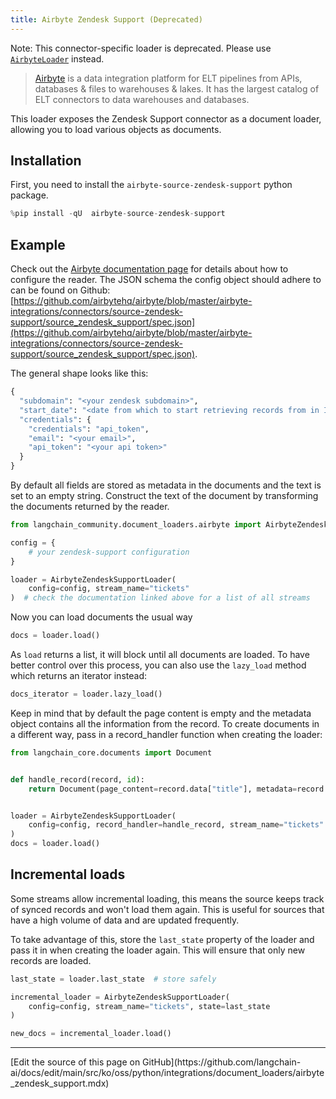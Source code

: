 ```yaml
---
title: Airbyte Zendesk Support (Deprecated)
---
```


Note: This connector-specific loader is deprecated. Please use [`AirbyteLoader`](/oss/python/integrations/document_loaders/airbyte) instead.

>[Airbyte](https://github.com/airbytehq/airbyte) is a data integration platform for ELT pipelines from APIs, databases & files to warehouses & lakes. It has the largest catalog of ELT connectors to data warehouses and databases.

This loader exposes the Zendesk Support connector as a document loader, allowing you to load various objects as documents.

## Installation

First, you need to install the `airbyte-source-zendesk-support` python package.

```python
%pip install -qU  airbyte-source-zendesk-support
```

## Example

Check out the [Airbyte documentation page](https://docs.airbyte.com/integrations/sources/zendesk-support/) for details about how to configure the reader.
The JSON schema the config object should adhere to can be found on Github: [https://github.com/airbytehq/airbyte/blob/master/airbyte-integrations/connectors/source-zendesk-support/source_zendesk_support/spec.json](https://github.com/airbytehq/airbyte/blob/master/airbyte-integrations/connectors/source-zendesk-support/source_zendesk_support/spec.json).

The general shape looks like this:

```python
{
  "subdomain": "<your zendesk subdomain>",
  "start_date": "<date from which to start retrieving records from in ISO format, e.g. 2020-10-20T00:00:00Z>",
  "credentials": {
    "credentials": "api_token",
    "email": "<your email>",
    "api_token": "<your api token>"
  }
}
```

By default all fields are stored as metadata in the documents and the text is set to an empty string. Construct the text of the document by transforming the documents returned by the reader.

```python
from langchain_community.document_loaders.airbyte import AirbyteZendeskSupportLoader

config = {
    # your zendesk-support configuration
}

loader = AirbyteZendeskSupportLoader(
    config=config, stream_name="tickets"
)  # check the documentation linked above for a list of all streams
```

Now you can load documents the usual way

```python
docs = loader.load()
```

As `load` returns a list, it will block until all documents are loaded. To have better control over this process, you can also use the `lazy_load` method which returns an iterator instead:

```python
docs_iterator = loader.lazy_load()
```

Keep in mind that by default the page content is empty and the metadata object contains all the information from the record. To create documents in a different way, pass in a record_handler function when creating the loader:

```python
from langchain_core.documents import Document


def handle_record(record, id):
    return Document(page_content=record.data["title"], metadata=record.data)


loader = AirbyteZendeskSupportLoader(
    config=config, record_handler=handle_record, stream_name="tickets"
)
docs = loader.load()
```

## Incremental loads

Some streams allow incremental loading, this means the source keeps track of synced records and won't load them again. This is useful for sources that have a high volume of data and are updated frequently.

To take advantage of this, store the `last_state` property of the loader and pass it in when creating the loader again. This will ensure that only new records are loaded.

```python
last_state = loader.last_state  # store safely

incremental_loader = AirbyteZendeskSupportLoader(
    config=config, stream_name="tickets", state=last_state
)

new_docs = incremental_loader.load()
```

---

<Callout icon="pen-to-square" iconType="regular">
  [Edit the source of this page on GitHub](https://github.com/langchain-ai/docs/edit/main/src/ko/oss/python/integrations/document_loaders/airbyte_zendesk_support.mdx)
</Callout>
